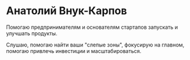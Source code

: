 # Анатолий Внук-Карпов

Помогаю предпринимателям и основателям стартапов запускать и улучшать продукты.

Слушаю, помогаю найти ваши "слепые зоны", фокусирую на главном, помогаю привлечь инвестиции и масштабироваться.
